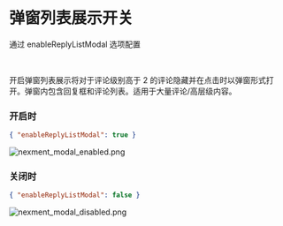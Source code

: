 # 弹窗列表展示开关
通过 enableReplyListModal 选项配置

<br/>

开启弹窗列表展示将对于评论级别高于 2 的评论隐藏并在点击时以弹窗形式打开。弹窗内包含回复框和评论列表。适用于大量评论/高层级内容。

### 开启时
```json
{ "enableReplyListModal": true }
```
![nexment_modal_enabled.png](https://i.loli.net/2020/08/23/fES85WDor3keC2V.png)
<br/>

### 关闭时
```json
{ "enableReplyListModal": false }
```
![nexment_modal_disabled.png](https://i.loli.net/2020/08/23/AOUWkXom3twKfLu.png)